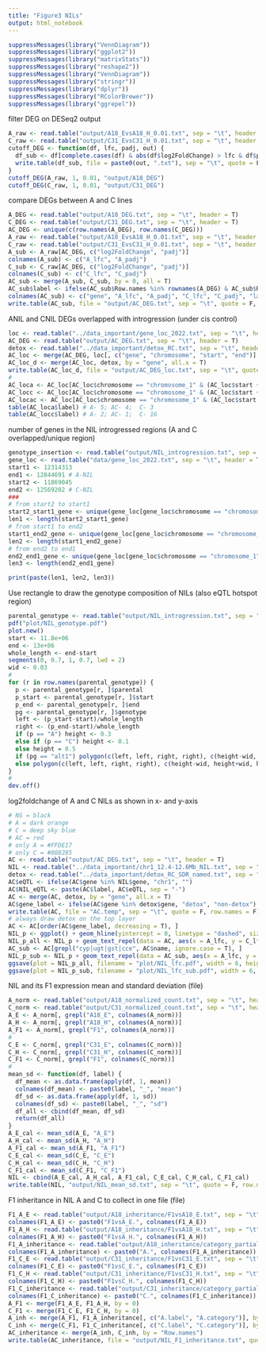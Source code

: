 ```yaml
---
title: "Figure3 NILs"
output: html_notebook
---
```


```r
suppressMessages(library("VennDiagram"))
suppressMessages(library("ggplot2"))
suppressMessages(library("matrixStats"))
suppressMessages(library("reshape2"))
suppressMessages(library("VennDiagram"))
suppressMessages(library("stringr"))
suppressMessages(library("dplyr"))
suppressMessages(library("RColorBrewer"))
suppressMessages(library("ggrepel"))
```

filter DEG on DESeq2 output
```r
A_raw <- read.table("output/A18_EvsA18_H_0.01.txt", sep = "\t", header = T)
C_raw <- read.table("output/C31_EvsC31_H_0.01.txt", sep = "\t", header = T)
cutoff_DEG <- function(df, lfc, padj, out) {
  df_sub <- df[complete.cases(df) & abs(df$log2FoldChange) > lfc & df$padj < padj, ]
  write.table(df_sub, file = paste0(out, ".txt"), sep = "\t", quote = F, row.names = )
}
cutoff_DEG(A_raw, 1, 0.01, "output/A18_DEG")
cutoff_DEG(C_raw, 1, 0.01, "output/C31_DEG")
```

compare DEGs between A and C lines 
```r
A_DEG <- read.table("output/A18_DEG.txt", sep = "\t", header = T)
C_DEG <- read.table("output/C31_DEG.txt", sep = "\t", header = T)
AC_DEG <- unique(c(row.names(A_DEG), row.names(C_DEG)))
A_raw <- read.table("output/A18_EvsA18_H_0.01.txt", sep = "\t", header = T)
C_raw <- read.table("output/C31_EvsC31_H_0.01.txt", sep = "\t", header = T)
A_sub <- A_raw[AC_DEG, c("log2FoldChange", "padj")]
colnames(A_sub) <- c("A_lfc", "A_padj")
C_sub <- C_raw[AC_DEG, c("log2FoldChange", "padj")]
colnames(C_sub) <- c("C_lfc", "C_padj")
AC_sub <- merge(A_sub, C_sub, by = 0, all = T)
AC_sub$label <- ifelse(AC_sub$Row.names %in% rownames(A_DEG) & AC_sub$Row.names %in% rownames(C_DEG), "AC", ifelse(AC_sub$Row.names %in% rownames(A_DEG), "A", "C"))
colnames(AC_sub) <- c("gene", "A_lfc", "A_padj", "C_lfc", "C_padj", "label")
write.table(AC_sub, file = "output/AC_DEG.txt", sep = "\t", quote = F, row.names = F)
```

ANIL and CNIL DEGs overlapped with introgression (under cis control)
```r
loc <- read.table("../data_important/gene_loc_2022.txt", sep = "\t", header = T)
AC_DEG <- read.table("output/AC_DEG.txt", sep = "\t", header = T)
detox <- read.table("../data_important/detox_RC.txt", sep = "\t", header = T)
AC_loc <- merge(AC_DEG, loc[, c("gene", "chromosome", "start", "end")], by = c("gene"), all.x = T)
AC_loc_d <- merge(AC_loc, detox, by = "gene", all.x = T)
write.table(AC_loc_d, file = "output/AC_DEG_loc.txt", sep = "\t", quote = F, row.names = F)
#
AC_loca <- AC_loc[AC_loc$chromosome == "chromosome_1" & (AC_loc$start + AC_loc$end)/2 >= 12314313 & (AC_loc$start + AC_loc$end)/2 <= 12844691, ]
AC_locc <- AC_loc[AC_loc$chromosome == "chromosome_1" & (AC_loc$start + AC_loc$end)/2 >= 11869045 & (AC_loc$start + AC_loc$end)/2 <= 12569202, ]
AC_locac <- AC_loc[AC_loc$chromosome == "chromosome_1" & (AC_loc$start + AC_loc$end)/2 >= 12314313 & (AC_loc$start + AC_loc$end)/2 <= 12569202, ]
table(AC_loca$label) # A- 5; AC- 4;  C- 3
table(AC_locc$label) # A- 2; AC- 1;  C- 16
```

number of genes in the NIL introgressed regions (A and C overlapped/unique region)
```r
genotype_insertion <- read.table("output/NIL_introgression.txt", sep = "\t", header = T)
gene_loc <- read.table("data/gene_loc_2022.txt", sep = "\t", header = T)
start1 <- 12314313
end1 <- 12844691 # A-NIL
start2 <- 11869045
end2 <- 12569202 # C-NIL
### 
# from start2 to start1
start2_start1_gene <- unique(gene_loc[gene_loc$chromosome == "chromosome_1" & gene_loc$start > start2 & gene_loc$end < start1, ]$gene)
len1 <- length(start2_start1_gene)
# from start1 to end2
start1_end2_gene <- unique(gene_loc[gene_loc$chromosome == "chromosome_1" & gene_loc$start > start1 & gene_loc$end < end2, ]$gene)
len2 <- length(start1_end2_gene)
# from end2 to end1
end2_end1_gene <- unique(gene_loc[gene_loc$chromosome == "chromosome_1" & gene_loc$start > end2 & gene_loc$end < end1, ]$gene)
len3 <- length(end2_end1_gene)

print(paste(len1, len2, len3))
```

Use rectangle to draw the genotype composition of NILs (also eQTL hotspot region)
```r
parental_genotype <- read.table("output/NIL_introgression.txt", sep = "\t", header = T)
pdf("plot/NIL_genotype.pdf")
plot.new()
start <- 11.8e+06
end <- 13e+06
whole_length <- end-start
segments(0, 0.7, 1, 0.7, lwd = 2) 
wid <- 0.03
# 
for (r in row.names(parental_genotype)) {
  p <- parental_genotype[r, ]$parental
  p_start <- parental_genotype[r, ]$start
  p_end <- parental_genotype[r, ]$end
  pg <- parental_genotype[r, ]$genotype
  left <- (p_start-start)/whole_length
  right <- (p_end-start)/whole_length
  if (p == "A") height <- 0.3
  else if (p == "C") height <- 0.1
  else height = 0.5
  if (pg == "alt1") polygon(c(left, left, right, right), c(height-wid, height+wid, height+wid, height-wid), col = NA, border = "black")
  else polygon(c(left, left, right, right), c(height-wid, height+wid, height+wid, height-wid), col = "black", border = "black")
}
# 
dev.off()
```

log2foldchange of A and C NILs as shown in x- and y-axis
```r
# NS = black
# A = dark orange
# C = deep sky blue
# AC = red
# only A = #FFDE17
# only C = #808285
AC <- read.table("output/AC_DEG.txt", sep = "\t", header = T)
NIL <- read.table("../data_important/chr1_12.4-12.6Mb_NIL.txt", sep = "\t", header = T)
detox <- read.table("../data_important/detox_RC_SDR_named.txt", sep = "\t", header = T)
AC$eQTL <- ifelse(AC$gene %in% NIL$gene, "chr1", "")
AC$NIL_eQTL <- paste(AC$label, AC$eQTL, sep = "-")
AC <- merge(AC, detox, by = "gene", all.x = T)
AC$gene_label <- ifelse(AC$gene %in% detox$gene, "detox", "non-detox")
write.table(AC, file = "AC.temp", sep = "\t", quote = F, row.names = F)
# always draw detox on the top layer
AC <- AC[order(AC$gene_label, decreasing = T), ]
NIL_p <- ggplot() + geom_hline(yintercept = 0, linetype = "dashed", size = 0.2, color = "grey") + geom_vline(xintercept = 0, linetype = "dashed", size = 0.2, color = "grey") + geom_abline(slope = 1, intercept = 0, size = 0.2, color = "grey", linetype = "dashed") + geom_point(data = AC, aes(x = A_lfc, y = C_lfc, color = NIL_eQTL, shape = gene_label), stroke = 0.35, size = 3) + scale_color_manual(values = c("A-" = "#FFDE17", "C-" = "#808285", "A-chr1" = "dark orange", "AC-" = "dark blue", "AC-chr1" = "red", "C-chr1" = "deep sky blue")) + scale_shape_manual(values = c("detox" = 16, "non-detox" = 1)) + theme(panel.background = element_rect(color = "grey", fill = "transparent"), panel.grid = element_blank()) + xlab("log2(NILa++ vs. NILa--)") + ylab("log2(NILc++ vs. NILc--)") + coord_fixed() + theme(legend.position = "none") + xlim(c(-5, 10)) + ylim(c(-5, 10))
NIL_p_all <- NIL_p + geom_text_repel(data = AC, aes(x = A_lfc, y = C_lfc, label = name), size = 2, fontface = "italic", min.segment.length = 0, segment.size = 0.2, max.overlaps = 80) 
AC_sub <- AC[grepl("cyp|ugt|gst|cce", AC$name, ignore.case = T), ]
NIL_p_sub <- NIL_p + geom_text_repel(data = AC_sub, aes(x = A_lfc, y = C_lfc, label = name), size = 2, fontface = "italic", min.segment.length = 0, segment.size = 0.2, max.overlaps = 80)
ggsave(plot = NIL_p_all, filename = "plot/NIL_lfc.pdf", width = 6, height = 6)
ggsave(plot = NIL_p_sub, filename = "plot/NIL_lfc_sub.pdf", width = 6, height = 6)
```

NIL and its F1 expression mean and standard deviation (file)
```r
A_norm <- read.table("output/A18_normalized_count.txt", sep = "\t", header = T, row.names = 1)
C_norm <- read.table("output/C31_normalized_count.txt", sep = "\t", header = T, row.names = 1)
A_E <- A_norm[, grepl("A18_E", colnames(A_norm))]
A_H <- A_norm[, grepl("A18_H", colnames(A_norm))]
A_F1 <- A_norm[, grepl("F1", colnames(A_norm))]
# 
C_E <- C_norm[, grepl("C31_E", colnames(C_norm))]
C_H <- C_norm[, grepl("C31_H", colnames(C_norm))]
C_F1 <- C_norm[, grepl("F1", colnames(C_norm))]
# 
mean_sd <- function(df, label) {
  df_mean <- as.data.frame(apply(df, 1, mean))
  colnames(df_mean) <- paste0(label, "_", "mean")
  df_sd <- as.data.frame(apply(df, 1, sd))
  colnames(df_sd) <- paste0(label, "_", "sd")
  df_all <- cbind(df_mean, df_sd)
  return(df_all)
}
A_E_cal <- mean_sd(A_E, "A_E")
A_H_cal <- mean_sd(A_H, "A_H")
A_F1_cal <- mean_sd(A_F1, "A_F1")
C_E_cal <- mean_sd(C_E, "C_E")
C_H_cal <- mean_sd(C_H, "C_H")
C_F1_cal <- mean_sd(C_F1, "C_F1")
NIL <- cbind(A_E_cal, A_H_cal, A_F1_cal, C_E_cal, C_H_cal, C_F1_cal)
write.table(NIL, "output/NIL_mean_sd.txt", sep = "\t", quote = F, row.names = T)
```

F1 inheritance in NIL A and C to collect in one file (file)
```r
F1_A_E <- read.table("output/A18_inheritance/F1vsA18_E.txt", sep = "\t", header = T, row.names = 1)
colnames(F1_A_E) <- paste0("F1vsA_E.", colnames(F1_A_E))
F1_A_H <- read.table("output/A18_inheritance/F1vsA18_H.txt", sep = "\t", header = T, row.names = 1)
colnames(F1_A_H) <- paste0("F1vsA_H.", colnames(F1_A_H))
F1_A_inheritance <- read.table("output/A18_inheritance/category_partial.txt", sep = "\t", header = T, row.names = 1)
colnames(F1_A_inheritance) <- paste0("A.", colnames(F1_A_inheritance))
F1_C_E <- read.table("output/C31_inheritance/F1vsC31_E.txt", sep = "\t", header = T, row.names = 1)
colnames(F1_C_E) <- paste0("F1vsC_E.", colnames(F1_C_E))
F1_C_H <- read.table("output/C31_inheritance/F1vsC31_H.txt", sep = "\t", header = T, row.names = 1)
colnames(F1_C_H) <- paste0("F1vsC_H.", colnames(F1_C_H))
F1_C_inheritance <- read.table("output/C31_inheritance/category_partial.txt", sep = "\t", header = T, row.names = 1)
colnames(F1_C_inheritance) <- paste0("C.", colnames(F1_C_inheritance))
A_F1 <- merge(F1_A_E, F1_A_H, by = 0)
C_F1 <- merge(F1_C_E, F1_C_H, by = 0)
A_inh <- merge(A_F1, F1_A_inheritance[, c("A.label", "A.category")], by.x = "Row.names", by.y = 0)
C_inh <- merge(C_F1, F1_C_inheritance[, c("C.label", "C.category")], by.x = "Row.names", by.y = 0)
AC_inheritance <- merge(A_inh, C_inh, by = "Row.names")
write.table(AC_inheritance, file = "output/NIL_F1_inheritance.txt", quote = F, row.names = F, sep = "\t")
```
